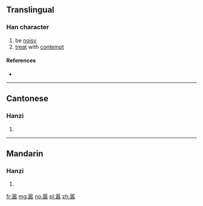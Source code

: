 {{also|囂}}
==Translingual==

===Han character===
{{Han char|rn=30|rad=口|as=15|sn=18|four=|canj=RRMOR|ids=⿳吅页吅}}

# be [[noisy]]
# [[treat]] with [[contempt]]

====References====
* {{Han ref|kx=0213.171|hdz=10700.010|uh=56A3|ud=22179}}

----

==Cantonese==

===Hanzi===
{{yue-hanzi|jyut=[[hiu1]]|y=hiu1|tra=囂}}

# {{defn|lang=yue|sort=口15}}

----

==Mandarin==

===Hanzi===
{{cmn-hanzi|tra=囂|pin=[[xiāo]] ([[xiao1]])|wg=hsiao<sup>1</sup>}}

# {{defn|lang=cmn|sort=口15}}

[[fr:嚣]]
[[mg:嚣]]
[[no:嚣]]
[[pl:嚣]]
[[zh:嚣]]